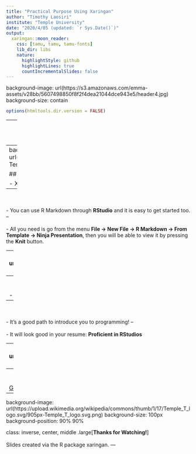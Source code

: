 ```yaml
---
title: "Practical Purpose Using Xaringan"
author: "Timothy Laosiri"
institute: "Temple University"
date: "2020/4/05 (updated: `r Sys.Date()`)"
output:
  xaringan::moon_reader:
    css: [tamu, tamu, tamu-fonts]
    lib_dir: libs
    nature:
      highlightStyle: github
      highlightLines: true
      countIncrementalSlides: false
---
```


background-image: url(https://s3.amazonaws.com/emma-assets/v28bb/5607498850f8f2f4dea21044dce943e5/header4.jpg)
background-size: contain

```r
options(htmltools.dir.version = FALSE)
```

---
background-image: url(https://upload.wikimedia.org/wikipedia/commons/b/be/Sharingan_triple.svg)
background-size: 100px
background-position: 90% 8%

class: inverse, center, middle

# Xaringan, not Sharingan!

---
background-image: url(https://upload.wikimedia.org/wikipedia/commons/thumb/1/17/Temple_T_logo.svg/905px-Temple_T_logo.svg.png)
background-size: 100px
background-position: 90% 90%
class: Left

## What is Xaringan?

- Xaringan is a R package for creating slideshows through R Markdown. 
--
<br>
<br>
- You can use R Markdown through **RStudio** and it is easy to get started too. 
--
<br>
<br>
- All you need is go from the menu **File -> New File -> R Markdown -> From Template -> Ninja Presentation**, then you will be able to view it by pressing the **Knit** button.

---
background-image: url(https://upload.wikimedia.org/wikipedia/commons/thumb/1/17/Temple_T_logo.svg/905px-Temple_T_logo.svg.png)
background-size: 100px
background-position: 90% 90%

class: Left

# Benefits Using Xaringan

- If you don't want have **Powerpoint** and don't want to use **Google Slides**, this can be a great tool for school!
--
<br>
<br>
- **IT CAN SAVE YOU TIME!!!**
--
<br>
<br>
- It's a good path to introduce you to programming!
--
<br>
<br>
- It will look good in your resume: **Proficient in RStudios**

---
background-image: url(https://upload.wikimedia.org/wikipedia/commons/thumb/1/17/Temple_T_logo.svg/905px-Temple_T_logo.svg.png)
background-size: 100px
background-position: 90% 90%

class: middle, center

# How could I learn more about Xaringan?

[The Wiki](https://github.com/yihui/xaringan/wiki)
--
<br>
<br>
[Github](https://github.com/yihui/xaringan)
---
background-image: url(https://upload.wikimedia.org/wikipedia/commons/thumb/1/17/Temple_T_logo.svg/905px-Temple_T_logo.svg.png)
background-size: 100px
background-position: 90% 90%

class: inverse, center, middle
.large[**Thanks for Watching!**]
<br>
<br>
Slides created via the R package xaringan.
---